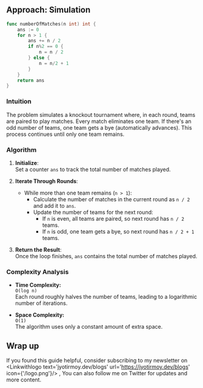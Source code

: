 
## Approach: Simulation

```go
func numberOfMatches(n int) int {
	ans := 0
	for n > 1 {
		ans += n / 2
		if n%2 == 0 {
			n = n / 2
		} else {
			n = n/2 + 1
		}
	}
	return ans
}
```

<Complex t='logn' s='1'/>

### Intuition

The problem simulates a knockout tournament where, in each round, teams are paired to play matches. Every match eliminates one team. If there's an odd number of teams, one team gets a bye (automatically advances). This process continues until only one team remains.

### Algorithm

1. **Initialize**:  
   Set a counter `ans` to track the total number of matches played.

2. **Iterate Through Rounds**:  
   - While more than one team remains (`n > 1`):
     - Calculate the number of matches in the current round as `n / 2` and add it to `ans`.
     - Update the number of teams for the next round:
       - If `n` is even, all teams are paired, so next round has `n / 2` teams.
       - If `n` is odd, one team gets a bye, so next round has `n / 2 + 1` teams.

3. **Return the Result**:  
   Once the loop finishes, `ans` contains the total number of matches played.

### Complexity Analysis

- **Time Complexity:**  
  `O(log n)`  
  Each round roughly halves the number of teams, leading to a logarithmic number of iterations.

- **Space Complexity:**  
  `O(1)`  
  The algorithm uses only a constant amount of extra space.

## Wrap up

If you found this guide helpful, consider subscribing to my newsletter on <Linkwithlogo text='jyotirmoy.dev/blogs' url='https://jyotirmoy.dev/blogs' icon={'/logo.png'}/> ,  You can also follow me on Twitter <Linkwithlogo text='jyotirmoydotdev' url='https://x.com/jyotirmoydotdev' icon={{icon:FaXTwitter}}/> for updates and more content.

